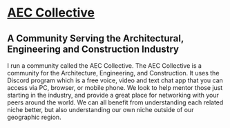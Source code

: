 # [AEC Collective](https://www.aeccollective.com/)
## A Community Serving the Architectural, Engineering and Construction Industry

I run a community called the AEC Collective. The AEC Collective is a
community for the Architecture, Engineering, and Construction. It uses
the Discord program which is a free voice, video and text chat app that
you can access via PC, browser, or mobile phone. We look to help mentor
those just starting in the industry, and provide a great place for
networking with your peers around the world. We can all benefit from
understanding each related niche better, but also understanding our own
niche outside of our geographic region.
